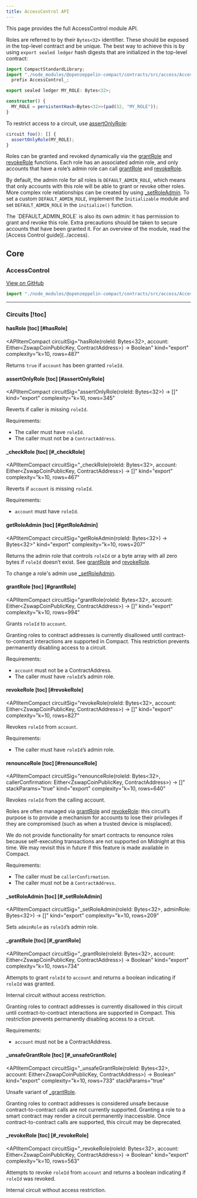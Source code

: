 ```yaml
---
title: AccessControl API
---
```


This page provides the full AccessControl module API.

Roles are referred to by their `Bytes<32>` identifier.
These should be exposed in the top-level contract and be unique.
The best way to achieve this is by using `export sealed ledger` hash digests that are initialized in the top-level contract:

```typescript
import CompactStandardLibrary;
import "./node_modules/@openzeppelin-compact/contracts/src/access/AccessControl"
  prefix AccessControl_;

export sealed ledger MY_ROLE: Bytes<32>;

constructor() {
  MY_ROLE = persistentHash<Bytes<32>>(pad(32, "MY_ROLE"));
}
```

To restrict access to a circuit, use [assertOnlyRole](#assertonlyrole):

```typescript
circuit foo(): [] {
  assertOnlyRole(MY_ROLE);
}
```

Roles can be granted and revoked dynamically via the [grantRole](#grantRole) and [revokeRole](#revokeRole) functions.
Each role has an associated admin role,
and only accounts that have a role’s admin role can call [grantRole](#grantRole) and [revokeRole](#revokeRole).

By default, the admin role for all roles is `DEFAULT_ADMIN_ROLE`,
which means that only accounts with this role will be able to grant or revoke other roles.
More complex role relationships can be created by using [_setRoleAdmin](#_setRoleAdmin).
To set a custom `DEFAULT_ADMIN_ROLE`,
implement the `Initializable` module and set `DEFAULT_ADMIN_ROLE` in the `initialize()` function.

<Callout type='warn'>
  The `DEFAULT_ADMIN_ROLE` is also its own admin: it has permission to grant and revoke this role.
  Extra precautions should be taken to secure accounts that have been granted it.
</Callout>

<Callout type='info'>
  For an overview of the module, read the [Access Control guide](../access).
</Callout>

## Core

### AccessControl

[View on GitHub](https://github.com/OpenZeppelin/compact-contracts/blob/main/contracts/src/access/AccessControl.compact)

```ts
import "./node_modules/@openzeppelin-compact/contracts/src/access/AccessControl";
```

---

### Circuits [!toc]

#### hasRole [toc] [#hasRole]
<APIItemCompact
  circuitSig="hasRole(roleId: Bytes<32>, account: Either<ZswapCoinPublicKey, ContractAddress>) → Boolean"
  kind="export"
  complexity="k=10, rows=487"
>
  Returns `true` if `account` has been granted `roleId`.
</APIItemCompact>

#### assertOnlyRole [toc] [#assertOnlyRole]
<APIItemCompact
  circuitSig="assertOnlyRole(roleId: Bytes<32>) → []"
  kind="export"
  complexity="k=10, rows=345"
>
  Reverts if caller is missing `roleId`.

  Requirements:

  * The caller must have `roleId`.
  * The caller must not be a `ContractAddress`.
</APIItemCompact>

#### _checkRole [toc] [#_checkRole]
<APIItemCompact
  circuitSig="_checkRole(roleId: Bytes<32>, account: Either<ZswapCoinPublicKey, ContractAddress>) → []"
  kind="export"
  complexity="k=10, rows=467"
>
  Reverts if `account` is missing `roleId`.

  Requirements:

  * `account` must have `roleId`.
</APIItemCompact>

#### getRoleAdmin [toc] [#getRoleAdmin]
<APIItemCompact
  circuitSig="getRoleAdmin(roleId: Bytes<32>) → Bytes<32>"
  kind="export"
  complexity="k=10, rows=207"
>
  Returns the admin role that controls `roleId` or a byte array with all zero bytes if `roleId` doesn’t exist.
  See [grantRole](#grantRole) and [revokeRole](#revokeRole).

  To change a role's admin use [_setRoleAdmin](#_setRoleAdmin).
</APIItemCompact>

#### grantRole [toc] [#grantRole]
<APIItemCompact
  circuitSig="grantRole(roleId: Bytes<32>, account: Either<ZswapCoinPublicKey, ContractAddress>) → []"
  kind="export"
  complexity="k=10, rows=994"
>
  Grants `roleId` to `account`.

  <Callout type='info'>
    Granting roles to contract addresses is currently disallowed until contract-to-contract interactions are supported in Compact.
    This restriction prevents permanently disabling access to a circuit.
  </Callout>

  Requirements:

  * `account` must not be a ContractAddress.
  * The caller must have `roleId`’s admin role.
</APIItemCompact>

#### revokeRole [toc] [#revokeRole]
<APIItemCompact
  circuitSig="revokeRole(roleId: Bytes<32>, account: Either<ZswapCoinPublicKey, ContractAddress>) → []"
  kind="export"
  complexity="k=10, rows=827"
>
  Revokes `roleId` from `account`.

  Requirements:

  * The caller must have `roleId`’s admin role.
</APIItemCompact>

#### renounceRole [toc] [#renounceRole]
<APIItemCompact
  circuitSig="renounceRole(roleId: Bytes<32>, callerConfirmation: Either<ZswapCoinPublicKey, ContractAddress>) → []"
  stackParams="true"
  kind="export"
  complexity="k=10, rows=640"
>
  Revokes `roleId` from the calling account.

  Roles are often managed via [grantRole](#grantRole) and [revokeRole](#revokeRole):
  this circuit’s purpose is to provide a mechanism for accounts to lose their privileges
  if they are compromised (such as when a trusted device is misplaced).

  <Callout type='info'>
    We do not provide functionality for smart contracts to renounce roles because self-executing transactions are not supported on Midnight at this time.
    We may revisit this in future if this feature is made available in Compact.
  </Callout>

  Requirements:

  * The caller must be `callerConfirmation`.
  * The caller must not be a `ContractAddress`.
</APIItemCompact>

#### _setRoleAdmin [toc] [#_setRoleAdmin]
<APIItemCompact
  circuitSig="_setRoleAdmin(roleId: Bytes<32>, adminRole: Bytes<32>) → []"
  kind="export"
  complexity="k=10, rows=209"
>
  Sets `adminRole` as `roleId`’s admin role.
</APIItemCompact>

#### _grantRole [toc] [#_grantRole]
<APIItemCompact
  circuitSig="_grantRole(roleId: Bytes<32>, account: Either<ZswapCoinPublicKey, ContractAddress>) → Boolean"
  kind="export"
  complexity="k=10, rows=734"
>
  Attempts to grant `roleId` to `account` and returns a boolean indicating if `roleId` was granted.

  Internal circuit without access restriction.

  <Callout type='info'>
    Granting roles to contract addresses is currently disallowed in this circuit until contract-to-contract interactions are supported in Compact.
    This restriction prevents permanently disabling access to a circuit.
  </Callout>

  Requirements:

  * `account` must not be a ContractAddress.
</APIItemCompact>

#### _unsafeGrantRole [toc] [#_unsafeGrantRole]
<APIItemCompact
  circuitSig="_unsafeGrantRole(roleId: Bytes<32>, account: Either<ZswapCoinPublicKey, ContractAddress>) → Boolean"
  kind="export"
  complexity="k=10, rows=733"
  stackParams="true"
>
  Unsafe variant of [_grantRole](#_grantRole).

  <Callout type='warn'>
    Granting roles to contract addresses is considered unsafe because contract-to-contract calls are not currently supported.
    Granting a role to a smart contract may render a circuit permanently inaccessible.
    Once contract-to-contract calls are supported, this circuit may be deprecated.
  </Callout>
</APIItemCompact>

#### _revokeRole [toc] [#_revokeRole]
<APIItemCompact
  circuitSig="_revokeRole(roleId: Bytes<32>, account: Either<ZswapCoinPublicKey, ContractAddress>) → Boolean"
  kind="export"
  complexity="k=10, rows=563"
>
  Attempts to revoke `roleId` from `account` and returns a boolean indicating if `roleId` was revoked.

  Internal circuit without access restriction.
</APIItemCompact>
